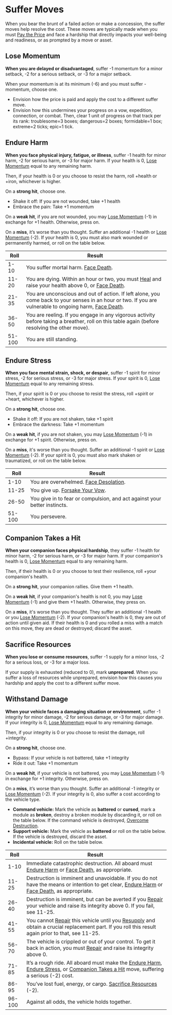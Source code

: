 
# Suffer Moves

When you bear the brunt of a failed action or make a concession, the suffer moves help resolve the cost. These moves are typically made when you must [Pay the Price](Starforged/Moves/Fate/Pay_the_Price) and face a hardship that directly impacts your well-being and readiness, or as prompted by a move or asset.

## Lose Momentum

**When you are delayed or disadvantaged**, suffer -1 momentum for a minor setback, -2 for a serious setback, or -3 for a major setback.

When your momentum is at its minimum (-6) and you must suffer -momentum, choose one.

  * Envision how the price is paid and apply the cost to a different suffer move.
  * Envision how this undermines your progress on a vow, expedition, connection, or combat. Then, clear 1 unit of progress on that track per its rank: troublesome=3 boxes; dangerous=2 boxes; formidable=1 box; extreme=2 ticks; epic=1 tick.

## Endure Harm

**When you face physical injury, fatigue, or illness**, suffer -1 health for minor harm, -2 for serious harm, or -3 for major harm. If your health is 0, [Lose Momentum](Starforged/Moves/Suffer/Lose_Momentum) equal to any remaining harm.

Then, if your health is 0 or you choose to resist the harm, roll +health or +iron, whichever is higher.

On a **strong hit**, choose one.

  * Shake it off: If you are not wounded, take +1 health
  * Embrace the pain: Take +1 momentum

On a **weak hit**, if you are not wounded, you may [Lose Momentum](Starforged/Moves/Suffer/Lose_Momentum) (-1) in exchange for +1 health. Otherwise, press on.

On a **miss**, it’s worse than you thought. Suffer an additional -1 health or [Lose Momentum](Starforged/Moves/Suffer/Lose_Momentum) (-2). If your health is 0, you must also mark wounded or permanently harmed, or roll on the table below.

Roll   | Result
-------|---------
1-10   | You suffer mortal harm. [Face Death](Starforged/Moves/Threshold/Face_Death).
11-20  | You are dying. Within an hour or two, you must [Heal](Starforged/Moves/Recover/Heal) and raise your health above 0, or [Face Death](Starforged/Moves/Threshold/Face_Death).
21-35  | You are unconscious and out of action. If left alone, you come back to your senses in an hour or two. If you are vulnerable to ongoing harm, [Face Death](Starforged/Moves/Threshold/Face_Death).
36-50  | You are reeling. If you engage in any vigorous activity before taking a breather, roll on this table again (before resolving the other move).
51-100 | You are still standing.

## Endure Stress

**When you face mental strain, shock, or despair**, suffer -1 spirit for minor stress, -2 for serious stress, or -3 for major stress. If your spirit is 0, [Lose Momentum](Starforged/Moves/Suffer/Lose_Momentum) equal to any remaining stress.

Then, if your spirit is 0 or you choose to resist the stress, roll +spirit or +heart, whichever is higher.

On a **strong hit**, choose one.

  * Shake it off: If you are not shaken, take +1 spirit
  * Embrace the darkness: Take +1 momentum

On a **weak hit**, if you are not shaken, you may [Lose Momentum](Starforged/Moves/Suffer/Lose_Momentum) (-1) in exchange for +1 spirit. Otherwise, press on.

On a **miss**, it's worse than you thought. Suffer an additional -1 spirit or [Lose Momentum](Starforged/Moves/Suffer/Lose_Momentum) (-2). If your spirit is 0, you must also mark shaken or traumatized, or roll on the table below.

Roll   | Result
-------|--------------------------------------------------------------------------
1-10   | You are overwhelmed. [Face Desolation](Starforged/Moves/Threshold/Face_Desolation).
11-25  | You give up. [Forsake Your Vow](Starforged/Moves/Quest/Forsake_Your_Vow).
26-50  | You give in to fear or compulsion, and act against your better instincts.
51-100 | You persevere.

## Companion Takes a Hit

**When your companion faces physical hardship**, they suffer -1 health for minor harm, -2 for serious harm, or -3 for major harm. If your companion's health is 0, [Lose Momentum](Starforged/Moves/Suffer/Lose_Momentum) equal to any remaining harm.

Then, if their health is 0 or you choose to test their resilience, roll +your companion's health.

On a **strong hit**, your companion rallies. Give them +1 health.

On a **weak hit**, if your companion's health is not 0, you may [Lose Momentum](Starforged/Moves/Suffer/Lose_Momentum) (-1) and give them +1 health. Otherwise, they press on.

On a **miss**, it's worse than you thought. They suffer an additional -1 health or you [Lose Momentum](Starforged/Moves/Suffer/Lose_Momentum) (-2). If your companion's health is 0, they are out of action until given aid. If their health is 0 and you rolled a miss with a match on this move, they are dead or destroyed; discard the asset.

## Sacrifice Resources

**When you lose or consume resources**, suffer -1 supply for a minor loss, -2 for a serious loss, or -3 for a major loss.

If your supply is exhausted (reduced to 0), mark **unprepared**. When you suffer a loss of resources while unprepared, envision how this causes you hardship and apply the cost to a different suffer move.

## Withstand Damage

**When your vehicle faces a damaging situation or environment**, suffer -1 integrity for minor damage, -2 for serious damage, or -3 for major damage. If your integrity is 0, [Lose Momentum](Starforged/Moves/Suffer/Lose_Momentum) equal to any remaining damage.

Then, if your integrity is 0 or you choose to resist the damage, roll +integrity.

On a **strong hit**, choose one.

  * Bypass: If your vehicle is not battered, take +1 integrity
  * Ride it out: Take +1 momentum

On a **weak hit**, if your vehicle is not battered, you may [Lose Momentum](Starforged/Moves/Suffer/Lose_Momentum) (-1) in exchange for +1 integrity. Otherwise, press on.

On a **miss**, it’s worse than you thought. Suffer an additional -1 integrity or [Lose Momentum](Starforged/Moves/Suffer/Lose_Momentum) (-2). If your integrity is 0, also suffer a cost according to the vehicle type.

  * **Command vehicle:** Mark the vehicle as **battered** or **cursed**, mark a module as **broken**, destroy a broken module by discarding it, or roll on the table below. If the command vehicle is destroyed, [Overcome Destruction](Starforged/Moves/Threshold/Overcome_Destruction).
  * **Support vehicle:** Mark the vehicle as **battered** or roll on the table below. If the vehicle is destroyed, discard the asset.
  * **Incidental vehicle:** Roll on the table below.

Roll   | Result
-------|-------------------
1-10   | Immediate catastrophic destruction. All aboard must [Endure Harm](Starforged/Moves/Suffer/Endure_Harm) or [Face Death](Starforged/Moves/Threshold/Face_Death), as appropriate.
11-25  | Destruction is imminent and unavoidable. If you do not have the means or intention to get clear, [Endure Harm](Starforged/Moves/Suffer/Endure_Harm) or [Face Death](Starforged/Moves/Threshold/Face_Death), as appropriate.
26-40  | Destruction is imminent, but can be averted if you [Repair](Starforged/Moves/Recover/Repair) your vehicle and raise its integrity above 0. If you fail, see 11-25.
41-55  | You cannot [Repair](Starforged/Moves/Recover/Repair) this vehicle until you [Resupply](Starforged/Moves/Recover/Resupply) and obtain a crucial replacement part. If you roll this result again prior to that, see 11-25.
56-70  | The vehicle is crippled or out of your control. To get it back in action, you must [Repair](Starforged/Moves/Recover/Repair) and raise its integrity above 0.
71-85  | It’s a rough ride. All aboard must make the [Endure Harm](Starforged/Moves/Suffer/Endure_Harm), [Endure Stress](Starforged/Moves/Suffer/Endure_Stress), or [Companion Takes a Hit](Starforged/Moves/Suffer/Companion_Takes_a_Hit) move, suffering a serious (-2) cost.
86-95  | You’ve lost fuel, energy, or cargo. [Sacrifice Resources](Starforged/Moves/Suffer/Sacrifice_Resources) (-2).
96-100 | Against all odds, the vehicle holds together.
